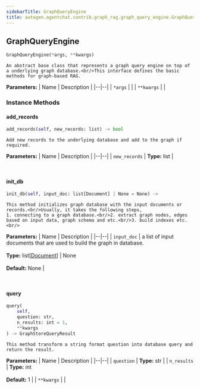```yaml
---
sidebarTitle: GraphQueryEngine
title: autogen.agentchat.contrib.graph_rag.graph_query_engine.GraphQueryEngine
---
```

<h2 id="autogen.agentchat.contrib.graph_rag.graph_query_engine.GraphQueryEngine" class="doc doc-heading">
    <code class="doc-symbol doc-symbol-heading doc-symbol-class"></code>
    <span class="doc doc-object-name doc-class-name">GraphQueryEngine</span>
</h2>

```python
GraphQueryEngine(*args, **kwargs)
```

    An abstract base class that represents a graph query engine on top of a underlying graph database.<br/>This interface defines the basic methods for graph-based RAG.

<b>Parameters:</b>
| Name | Description |
|--|--|
| `*args` |  |
| `**kwargs` |  |

### Instance Methods

<code class="doc-symbol doc-symbol-heading doc-symbol-method"></code>
#### add_records

```python
add_records(self, new_records: list) -> bool
```

    Add new records to the underlying database and add to the graph if required.

<b>Parameters:</b>
| Name | Description |
|--|--|
| `new_records` | **Type:** list |

<br />

<code class="doc-symbol doc-symbol-heading doc-symbol-method"></code>
#### init_db

```python
init_db(self, input_doc: list[Document] | None = None) -> 
```

    This method initializes graph database with the input documents or records.<br/>Usually, it takes the following steps,
    1. connecting to a graph database.<br/>2. extract graph nodes, edges based on input data, graph schema and etc.<br/>3. build indexes etc.<br/>

<b>Parameters:</b>
| Name | Description |
|--|--|
| `input_doc` | a list of input documents that are used to build the graph in database.<br/><br/>**Type:** list[[Document](/docs/api-reference/autogen/agentchat/contrib/graph_rag/document/Document)] \| None<br/><br/>**Default:** None |

<br />

<code class="doc-symbol doc-symbol-heading doc-symbol-method"></code>
#### query

```python
query(
    self,
    question: str,
    n_results: int = 1,
    **kwargs
) -> GraphStoreQueryResult
```

    This method transform a string format question into database query and return the result.

<b>Parameters:</b>
| Name | Description |
|--|--|
| `question` | **Type:** str |
| `n_results` | **Type:** int<br/><br/>**Default:** 1 |
| `**kwargs` |  |

<br />